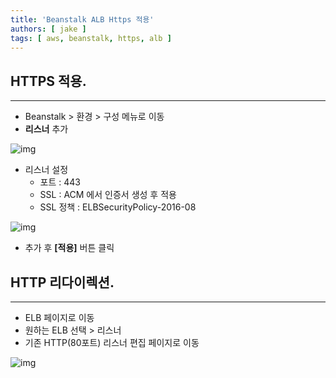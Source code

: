 ```yaml
---
title: 'Beanstalk ALB Https 적용'
authors: [ jake ]
tags: [ aws, beanstalk, https, alb ]
---
```


## HTTPS 적용.

---

- Beanstalk > 환경 > 구성 메뉴로 이동
- **리스너** 추가

![img](./img/007/1.png)

- 리스너 설정
    - 포트 : 443
    - SSL : ACM 에서 인증서 생성 후 적용
    - SSL 정책 : ELBSecurityPolicy-2016-08

![img](./img/007/2.png)

- 추가 후 **[적용]** 버튼 클릭

## HTTP 리다이렉션.

---

- ELB 페이지로 이동
- 원하는 ELB 선택 > 리스너
- 기존 HTTP(80포트) 리스너 편집 페이지로 이동

![img](./img/007/3.png)
